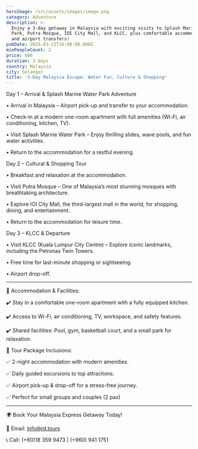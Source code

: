 ```yaml
---
heroImage: /src/assets/images/image.png
category: Adventure
description: >-
  Enjoy a 3-day getaway in Malaysia with exciting visits to Splash Marine Water
  Park, Putra Mosque, IOI City Mall, and KLCC, plus comfortable accommodation
  and airport transfers!
pubDate: 2025-03-22T16:00:00.000Z
minPeopleCount: 2
price: 680
duration: 3 days
country: Malaysia
city: Selangor
title: '3-Day Malaysia Escape: Water Fun, Culture & Shopping'
---
```


Day 1 – Arrival & Splash Marine Water Park Adventure

• Arrival in Malaysia – Airport pick-up and transfer to your accommodation.

• Check-in at a modern one-room apartment with full amenities (Wi-Fi, air conditioning, kitchen, TV).

• Visit Splash Marine Water Park – Enjoy thrilling slides, wave pools, and fun water activities.

• Return to the accommodation for a restful evening.

Day 2 – Cultural & Shopping Tour

• Breakfast and relaxation at the accommodation.

• Visit Putra Mosque – One of Malaysia’s most stunning mosques with breathtaking architecture.

• Explore IOI City Mall, the third-largest mall in the world, for shopping, dining, and entertainment.

• Return to the accommodation for leisure time.

Day 3 – KLCC & Departure

• Visit KLCC (Kuala Lumpur City Centre) – Explore iconic landmarks, including the Petronas Twin Towers.

• Free time for last-minute shopping or sightseeing.

• Airport drop-off.

***

🏨 Accommodation & Facilities:

✔️ Stay in a comfortable one-room apartment with a fully equipped kitchen.

✔️ Access to Wi-Fi, air conditioning, TV, workspace, and safety features.

✔️ Shared facilities: Pool, gym, basketball court, and a small park for relaxation.

📌 Tour Package Inclusions:

✅ 2-night accommodation with modern amenities.

✅ Daily guided excursions to top attractions.

✅ Airport pick-up & drop-off for a stress-free journey.

✅ Perfect for small groups and couples (2 pax)

***

🌍 Book Your Malaysia Express Getaway Today!

📧 Email: [info@rd.tours](mailto\:info@rd.tours)

📞 Call: (+60)18 359 9473 | (+960) 941 1751
